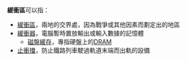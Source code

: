 '''緩衝區'''可以指：
*[[緩衝區|緩衝區]]，兩地的交界處，因為戰爭或其他因素而劃定出的地區
*[[緩衝器|緩衝器]]，電腦暫時置放輸出或輸入數據的記憶體
**[[磁盤緩存|磁盤緩存]]，專指硬盤上的[[DRAM|DRAM]]
*[[止衝擋|止衝擋]]，防止鐵路列車駛過軌道末端而出軌的設備

{{disambig|Cat=三字消歧义}}
